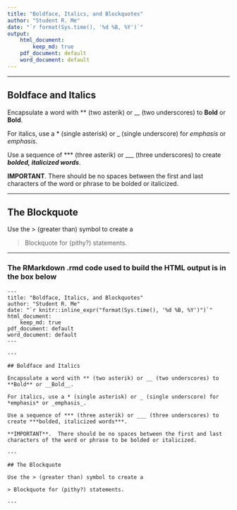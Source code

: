 ```yaml
---
title: "Boldface, Italics, and Blockquotes"
author: "Student R. Me"
date: "`r format(Sys.time(), '%d %B, %Y')`"
output: 
    html_document:
        keep_md: true
    pdf_document: default
    word_document: default
---
```


---

## Boldface and Italics

Encapsulate a word with ** (two asterik) or __ (two underscores) to **Bold** or __Bold__.

For italics, use a * (single asterisk) or _ (single underscore) for *emphasis* or _emphasis_. 

Use a sequence of *** (three asterik) or ___ (three underscores) to create ***bolded, italicized words***. 

**IMPORTANT**.  There should be no spaces between the first and last characters of the word or phrase to be bolded or italicized. 

---

## The Blockquote

Use the > (greater than) symbol to create a 

> Blockquote for (pithy?) statements.

---

### The RMarkdown .rmd code used to build the HTML output is in the box below

    ---
    title: "Boldface, Italics, and Blockquotes"
    author: "Student R. Me"
    date: "`r knitr::inline_expr("format(Sys.time(), '%d %B, %Y')")`"
    html_document:
        keep_md: true
    pdf_document: default
    word_document: default  
    ---
    
    ---
    
    ## Boldface and Italics
    
    Encapsulate a word with ** (two asterik) or __ (two underscores) to **Bold** or __Bold__.
    
    For italics, use a * (single asterisk) or _ (single underscore) for *emphasis* or _emphasis_. 
    
    Use a sequence of *** (three asterik) or ___ (three underscores) to create ***bolded, italicized words***. 
    
    **IMPORTANT**.  There should be no spaces between the first and last characters of the word or phrase to be bolded or italicized. 
    
    ---
    
    ## The Blockquote
    
    Use the > (greater than) symbol to create a 
    
    > Blockquote for (pithy?) statements.
    
    ---


